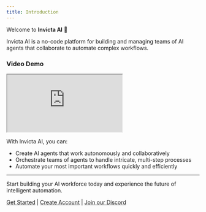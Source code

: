 ```yaml
---
title: Introduction
---
```


Welcome to **Invicta AI** 👋

Invicta AI is a no-code platform for building and managing teams of AI agents that collaborate to automate complex workflows.

### Video Demo

<iframe
  allowfullscreen
  className="w-full aspect-video rounded-xl"
  src="https://www.loom.com/embed/5ebe45021ad2457ebf6813091348b1d7?sid=3b80ab25-2b29-4a5a-995b-d3f87fade0bc"
  webkitallowfullscreen
  mozallowfullscreen
  allowfullscreen
></iframe>

With Invicta AI, you can:

- Create AI agents that work autonomously and collaboratively
- Orchestrate teams of agents to handle intricate, multi-step processes
- Automate your most important workflows quickly and efficiently

---

Start building your AI workforce today and experience the future of intelligent automation.

[Get Started](https://app.invictai.io/) | [Create Account](https://app.invictai.io/auth/register) | [Join our Discord](https://discord.com/invite/sDSeRXNBSd)
